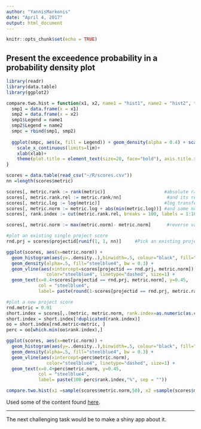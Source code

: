 ```yaml
---
author: "YannisMarkonis"
date: "April 4, 2017"
output: html_document
---
```


```r
knitr::opts_chunk$set(echo = TRUE)
```

## Present the exceedence probability in a probability density plot

```r
library(readr)
library(data.table)
library(ggplot2)

compare.two.hist = function(x1, x2, name1 = "hist1", name2 = "hist2", title = "", xlab= "Score",lim = c(0,0.2),...){
  smp1 = data.frame(x = x1)
  smp2 = data.frame(x = x2)
  smp1$Legend = name1
  smp2$Legend = name2
  smpc = rbind(smp1, smp2)
  
  ggplot(smpc, aes(x, fill = Legend)) + geom_density(alpha = 0.4) + scale_fill_manual(values=c("orange", "tan4")) + ggtitle(title) +
    scale_x_continuous(limits=lim)+
    xlab(xlab)+
    theme(plot.title = element_text(size=20, face="bold"), axis.title.x = element_text(size=16, face="bold"), axis.title.y = element_text(size=16, face="bold"))
}
```
```r
scores = data.table(read_csv("~/R/scores.csv"))
nn =length(scores$metric)

scores[, metric.rank := rank(metric)]                      #absolute ranking of the variables [1 is the best]
scores[, metric.rank.rel := metric.rank/nn]                 #and its relative counterpart
scores[, metric.log := log(metric)]                        #log transformation due to heavy skewmess
scores[, metric.norm := metric.log + abs(min(metric.log))] #and some normalization
scores[, rank.index := cut(metric.rank.rel, breaks = 100, labels = 1:100) ]

scores[, metric.norm := max(metric.norm)- metric.norm]      #reverse values
```

```r
#plot an existing single project score
rnd.prj = scores$projectid[runif(1, 1, nn)]     #Pick an existing project in random               

ggplot(scores, aes(x=metric.norm)) + 
  geom_histogram(aes(y=..density..),binwidth=.5, colour="black", fill="lightsteelblue") +  #original data
  geom_density(alpha=.5, fill="steelblue4", bw = 0.3) +                                    #Kernel density
  geom_vline(aes(xintercept=scores[projectid == rnd.prj, metric.norm]),                    #score of chosen project 
               color="steelblue4", linetype="dashed", size=1) +
  geom_text(x=0.4+scores[projectid == rnd.prj, metric.norm], y=0.45, 
            col = "steelblue4",
            label= paste(round(1-scores[projectid == rnd.prj, metric.rank.rel],3)*100, "%", sep = ""))

#plot a new project score
rnd.metric = 0.01
short.index = scores[,.(metric, metric.norm, rank.index=as.numeric(as.character(rank.index)))] #Create a 100-value index for quick referencing
short.index = short.index[!duplicated(rank.index)]
oo = short.index[rnd.metric<metric, ]
perc = oo[which.min(oo$rank.index),]

ggplot(scores, aes(x=metric.norm)) + 
  geom_histogram(aes(y=..density..),binwidth=.5, colour="black", fill="lightsteelblue") +  #original data
  geom_density(alpha=.5, fill="steelblue4", bw = 0.3) +                                    #Kernel density
  geom_vline(aes(xintercept=perc$metric.norm),                                             #score of chosen project 
               color="steelblue4", linetype="dashed", size=1) +
  geom_text(x=0.4+perc$metric.norm, y=0.45, 
            col = "steelblue4",
            label= paste(100-perc$rank.index,"%", sep = ""))
```
```r
compare.two.hist(x1 =sample(scores$metric.norm,50), x2 =sample(scores$metric.norm,200)+0.5, name1 = "Translator1", name2 = "Translator2", lim = c(0,6))

```


Used some of the content found [here](http://www.cookbook-r.com/Graphs/Plotting_distributions_%28ggplot2%29/).

***

The next challenging task would be to make a shiny app about it.



